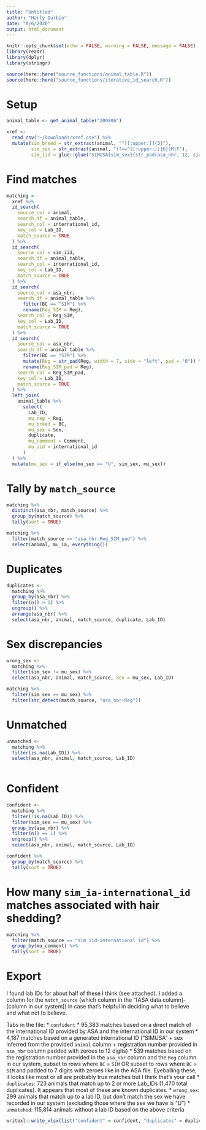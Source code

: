 ```yaml
---
title: "Untitled"
author: "Harly Durbin"
date: "8/6/2020"
output: html_document
---
```


```r
knitr::opts_chunk$set(echo = FALSE, warning = FALSE, message = FALSE)
library(readr)
library(dplyr)
library(stringr)

source(here::here("source_functions/animal_table.R"))
source(here::here("source_functions/iterative_id_search.R"))
```

# Setup 

```r
animal_table <- get_animal_table("200806")
```


```r
xref <- 
  read_csv("~/Downloads/xref.csv") %>% 
  mutate(sim_breed = str_extract(animal, "^[[:upper:]]{3}"),
         sim_sex = str_extract(animal, "(?<=^[[:upper:]]{6})M|F"),
         sim_iid = glue::glue("SIMUSA{sim_sex}{str_pad(asa_nbr, 12, side = 'left', pad = '0')}")) 
```

# Find matches

```r

matching <-
  xref %>%
  id_search(
    source_col = animal,
    search_df = animal_table,
    search_col = international_id,
    key_col = Lab_ID,
    match_source = TRUE
  ) %>%
  id_search(
    source_col = sim_iid,
    search_df = animal_table,
    search_col = international_id,
    key_col = Lab_ID,
    match_source = TRUE
  ) %>%
  id_search(
    source_col = asa_nbr,
    search_df = animal_table %>%
      filter(BC == "SIM") %>% 
      rename(Reg_SIM = Reg),
    search_col = Reg_SIM,
    key_col = Lab_ID,
    match_source = TRUE
  ) %>%
  id_search(
    source_col = asa_nbr,
    search_df = animal_table %>%
      filter(BC == "SIM") %>% 
      mutate(Reg = str_pad(Reg, width = 7, side = "left", pad = "0")) %>% 
      rename(Reg_SIM_pad = Reg),
    search_col = Reg_SIM_pad,
    key_col = Lab_ID,
    match_source = TRUE
  ) %>% 
  left_join(
    animal_table %>%
      select(
        Lab_ID,
        mu_reg = Reg,
        mu_breed = BC,
        mu_sex = Sex,
        duplicate,
        mu_comment = Comment,
        mu_iid = international_id
      )
  ) %>% 
  mutate(mu_sex = if_else(mu_sex == "U", sim_sex, mu_sex))
```

# Tally by `match_source`

```r
matching %>% 
  distinct(asa_nbr, match_source) %>% 
  group_by(match_source) %>% 
  tally(sort = TRUE)
```

```r
matching %>% 
  filter(match_source == "asa_nbr-Reg_SIM_pad") %>% 
  select(animal, mu_ia, everything())
```

# Duplicates

```r
duplicates <-
  matching %>% 
  group_by(asa_nbr) %>% 
  filter(n() > 1) %>% 
  ungroup() %>% 
  arrange(asa_nbr) %>% 
  select(asa_nbr, animal, match_source, duplicate, Lab_ID)
```

# Sex discrepancies 

```r
wrong_sex <-
  matching %>% 
  filter(sim_sex != mu_sex) %>% 
  select(asa_nbr, animal, match_source, Sex = mu_sex, Lab_ID)
```


```r
matching %>% 
  filter(sim_sex == mu_sex) %>% 
  filter(str_detect(match_source, "asa_nbr-Reg"))
```

# Unmatched

```r
unmatched <-
  matching %>% 
  filter(is.na(Lab_ID)) %>% 
  select(asa_nbr, animal, match_source, Lab_ID)
  
```

# Confident

```r
confident <-
  matching %>% 
  filter(!is.na(Lab_ID)) %>% 
  filter(sim_sex == mu_sex) %>% 
  group_by(asa_nbr) %>% 
  filter(n() == 1) %>% 
  ungroup() %>% 
  select(asa_nbr, animal, match_source, Lab_ID)
```

```r
confident %>% 
  group_by(match_source) %>% 
  tally(sort = TRUE)
```


# How many `sim_ia-international_id` matches associated with hair shedding?

```r
matching %>% 
  filter(match_source == "sim_iid-international_id") %>% 
  group_by(mu_comment) %>% 
  tally(sort = TRUE)
```


# Export

I found lab IDs for about half of these I think (see attached). I added a column for the `match_source` (which column in the "[ASA data column]-[column in our system]) in case that's helpful in deciding what to believe and what not to believe. 

Tabs in the file:
* `confident`
    * 95,383 matches based on a direct match of the international ID provided by ASA and the international ID in our system
    * 4,187 matches based on a generated international ID ("SIMUSA" + sex inferred from the provided `animal` column + registration number provided in `asa_nbr` column padded with zeroes to 12 digits)
    * 539 matches based on the registration number provided in the `asa_nbr` column and the `Reg` column in our system, subset to rows where `BC` = `SIM` OR subset to rows where `BC` = `SIM` and padded to 7 digits with zeroes like in the ASA file. Eyeballing these, it looks like most or all are probably true matches but I think that's your call
* `duplicates`: 723 animals that match up to 2 or more Lab_IDs (1,470 total duplicates). It appears that most of these are known duplicates.
* `wrong_sex`: 299 animals that match up to a lab ID, but don't match the sex we have recorded in our system (excluding those where the sex we have is "U")
* `unmatched`: 115,814 animals without a lab ID based on the above criteria

```r
writexl::write_xlsx(list("confident" = confident, "duplicates" = duplicates, "wrong_sex" = wrong_sex, "unmatched" = unmatched), path = "~/Desktop/200806.ASA_Lab_ID.xlsx")
```

